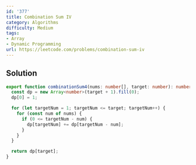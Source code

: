 ```yaml
---
id: '377'
title: Combination Sum IV
category: Algorithms
difficulty: Medium
tags:
- Array
- Dynamic Programming
url: https://leetcode.com/problems/combination-sum-iv
---
```


## Solution

```typescript filename="solution.ts" copy
export function combinationSum4(nums: number[], target: number): number {
  const dp = new Array<number>(target + 1).fill(0);
  dp[0] = 1;

  for (let targetNum = 1; targetNum <= target; targetNum++) {
    for (const num of nums) {
      if (0 <= targetNum - num) {
        dp[targetNum] += dp[targetNum - num];
      }
    }
  }

  return dp[target];
}
```

